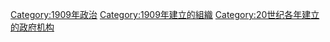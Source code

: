{{Cat topic in year|topic=建立政府機構|year=1909}}

[[Category:1909年政治|Category:1909年政治]]
[[Category:1909年建立的組織|Category:1909年建立的組織]]
[[Category:20世纪各年建立的政府机构|Category:20世纪各年建立的政府机构]]